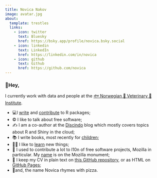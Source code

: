 ```yaml
---
title: Novica Nakov
image: avatar.jpg
about:
  template: trestles
  links:
    - icon: twitter
      text: Bluesky
      href: https://bsky.app/profile/novica.bsky.social
    - icon: linkedin
      text: LinkedIn
      href: https://linkedin.com/in/novica
    - icon: github
      text: Github
      href: https://github.com/novica
---
```


### 👋Hey, 

I currently work with data and people at the [🐟 Norwegian 🐄 Veterinary 🥘 Institute ](https://www.vetinst.no/). 

- 💻I [write](https://github.com/discindo) and [contribute](https://github.com/ThinkR-open/golem) to R packages;
- ©️ I like to talk about free software;
- ✍️ I am a co-author at the [Discindo](https://discindo.org/) blog which mostly covers topics about R and Shiny in the cloud;
- 📚 I write books, most recently for [children](https://novica.discindo.org/posts/2024-07-09-sonlivata-mesechina/);
- 👨‍🎓 I like to [learn](https://www.linkedin.com/in/novica/details/certifications/) new things;
- 🦎 I used to contribute a lot to l10n of free software projects, Mozilla in particular. My [name](http://thewebrocks.com/demos/mozilla-monument-name-finder/) is on the Mozilla monument;
- 📄 I keep my CV in plain text on [this GitHub repository](https://github.com/novica/cvnn/), or as HTML on [GitHub Pages](https://novica.github.io/cvnn/);
- 🍕and, the name Novica rhymes with pizza.
